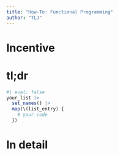 ```yaml
---
title: "How-To: Functional Programming"
author: "TLJ"
---
```


# Incentive



# tl;dr

```r
#| eval: false
your_list |>
  set_names() |>
  map(\(list_entry) {
    # your code
  })

```

# In detail

